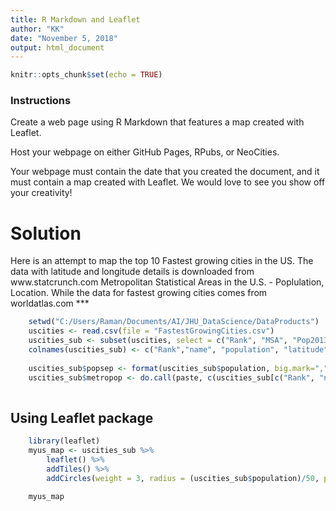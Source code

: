 ---
title: R Markdown and Leaflet
author: "KK"
date: "November 5, 2018"
output: html_document
---

```{r setup, include=FALSE}
knitr::opts_chunk$set(echo = TRUE)
```

### Instructions
Create a web page using R Markdown that features a map created with Leaflet.

Host your webpage on either GitHub Pages, RPubs, or NeoCities.

Your webpage must contain the date that you created the document, and it must contain a map created with Leaflet. We would love to see you show off your creativity!

# Solution
Here is an attempt to map the top 10 Fastest growing cities in the US. The data with latitude and longitude details is downloaded from www.statcrunch.com Metropolitan Statistical Areas in the U.S. - Poplulation, Location. While the data for fastest growing cities comes from worldatlas.com
***

```{r uscitiesmap}
    setwd("C:/Users/Raman/Documents/AI/JHU_DataScience/DataProducts")
    uscities <- read.csv(file = "FastestGrowingCities.csv")
    uscities_sub <- subset(uscities, select = c("Rank", "MSA", "Pop2013","Latitude", "Longitude"))
    colnames(uscities_sub) <- c("Rank","name", "population", "latitude", "longitude")
    
    uscities_sub$popsep <- format(uscities_sub$population, big.mark=",",scientific=FALSE)
    uscities_sub$metropop <- do.call(paste, c(uscities_sub[c("Rank", "name", "popsep")]))
    
```

## Using Leaflet package


```{r leaflet, echo=TRUE}
    library(leaflet)
    myus_map <- uscities_sub %>%
        leaflet() %>%
        addTiles() %>%
        addCircles(weight = 3, radius = (uscities_sub$population)/50, popup = strwrap(uscities_sub$metropop))
    
    myus_map
    
```


